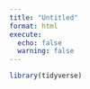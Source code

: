```yaml
---
title: "Untitled"
format: html
execute: 
  echo: false
  warning: false
---
```


```r
library(tidyverse)
```

